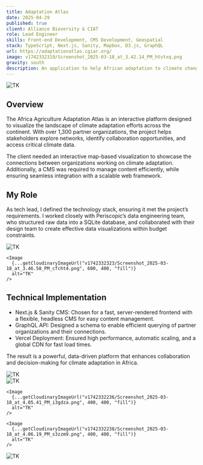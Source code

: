 ```yaml
---
title: Adaptation Atlas
date: 2025-04-29
published: true
client: Alliance Bioversity & CIAT
role: Lead Engineer
skills: Front-end Development, CMS Development, Geospatial
stack: TypeScript, Next.js, Sanity, Mapbox, D3.js, GraphQL
url: https://adaptationatlas.cgiar.org/
image: v1742332319/Screenshot_2025-03-18_at_3.42.14_PM_htvtxq.png
gravity: south
description: An application to help African adaptation to climate change
---
```



<div class="image-layout">
  <div class="image-full-width">
    <Image
      {...getCloudinaryImageUrl("v1742332320/Screenshot_2025-03-18_at_3.43.11_PM_fa51zz.png", 1200, 600, "fill", "north")}
      alt="TK"
    />
  </div>
</div>

## Overview
The Africa Agriculture Adaptation Atlas is an interactive platform designed to visualize the landscape of climate adaptation efforts across the continent. With over 1,300 partner organizations, the project helps stakeholders explore networks, identify collaboration opportunities, and access critical climate data.

The client needed an interactive map-based visualization to showcase the connections between organizations working on climate adaptation. Additionally, a CMS was required to manage content efficiently, while ensuring seamless integration with a scalable web framework.

## My Role
As tech lead, I defined the technology stack, ensuring it met the project’s requirements. I worked closely with Periscopic’s data engineering team, who structured raw data into a SQLite database, and collaborated with their design team to create effective data visualizations within budget constraints.

<div class="image-layout">
  <div class="image-grid grid-2">
    <Image
      {...getCloudinaryImageUrl("v1742332318/Screenshot_2025-03-18_at_3.44.51_PM_dskuqj.png", 600, 400, "fill")}
      alt="TK"
    />
    
    <Image
      {...getCloudinaryImageUrl("v1742332323/Screenshot_2025-03-18_at_3.46.58_PM_cfcht4.png", 600, 400, "fill")}
      alt="TK"
    />
  </div>
</div>

## Technical Implementation

- Next.js & Sanity CMS: Chosen for a fast, server-rendered frontend with a flexible, headless CMS for easy content management.
- GraphQL API: Designed a schema to enable efficient querying of partner organizations and their connections.
- Vercel Deployment: Ensured high performance, automatic scaling, and a global CDN for fast load times.

The result is a powerful, data-driven platform that enhances collaboration and decision-making for climate adaptation in Africa.


<div class="image-layout">
  <div class="image-full-width">
    <Image
      {...getCloudinaryImageUrl("v1742330233/Screenshot_2025-03-18_at_3.25.12_PM_hmcmfs.png", 1200, 600, "fill", "north")}
      alt="TK"
    />
  </div>

  <div class="image-grid grid-3">
    <Image
      {...getCloudinaryImageUrl("v1742332235/Screenshot_2025-03-18_at_4.05.56_PM_nes6v5.png", 400, 400, "fill")}
      alt="TK"
    />
    
    <Image
      {...getCloudinaryImageUrl("v1742332236/Screenshot_2025-03-18_at_4.05.41_PM_i3gdza.png", 400, 400, "fill")}
      alt="TK"
    />

    <Image
      {...getCloudinaryImageUrl("v1742332238/Screenshot_2025-03-18_at_4.06.19_PM_s3zzm9.png", 400, 400, "fill")}
      alt="TK"
    />
  </div>

  <div class="image-full-width">
    <Image
      {...getCloudinaryImageUrl("v1742332314/Screenshot_2025-03-18_at_3.56.28_PM_cx3coy.png", 1200, 600, "fill", "north")}
      alt="TK"
    />
  </div>
</div>

